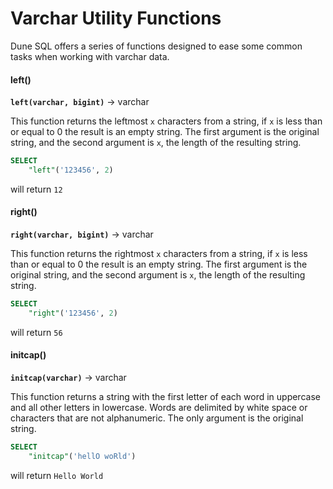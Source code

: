 # Varchar Utility Functions

Dune SQL offers a series of functions designed to ease some common tasks when working with varchar data.

#### left()
**``left(varchar, bigint)``** → varchar

This function returns the leftmost `x` characters from a string, if `x` is less than or equal to 0 the result is an empty string. The first argument is the original string, and the second argument is `x`, the length of the resulting string.

```sql
SELECT 
    "left"('123456', 2)
```
will return `12`

#### right()
**``right(varchar, bigint)``** → varchar

This function returns the rightmost `x` characters from a string, if `x` is less than or equal to 0 the result is an empty string. The first argument is the original string, and the second argument is `x`, the length of the resulting string.

```sql
SELECT 
    "right"('123456', 2)
```
will return `56`

#### initcap()
**``initcap(varchar)``** → varchar

This function returns a string with the first letter of each word in uppercase and all other letters in lowercase. Words are delimited by white space or characters that are not alphanumeric. The only argument is the original string.

```sql
SELECT 
    "initcap"('hellO woRld')
```
will return `Hello World`